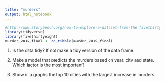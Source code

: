 ```yaml
---
title: "murders"
output: html_notebook
---
```


```r
#http://www.storybench.org/how-to-explore-a-dataset-from-the-fivethirtyeight-package-in-r/
library(tidyverse)
library(fivethirtyeight)
murder_2015_final <- as_tibble(murder_2015_final)
```

1. Is the data tidy? If not make a tidy version of the data frame.

1. Make a model that predicts the murders based on year, city and state. Which factor is the most important?

1. Show in a graphs the top 10 cities with the largest increase in murders.
